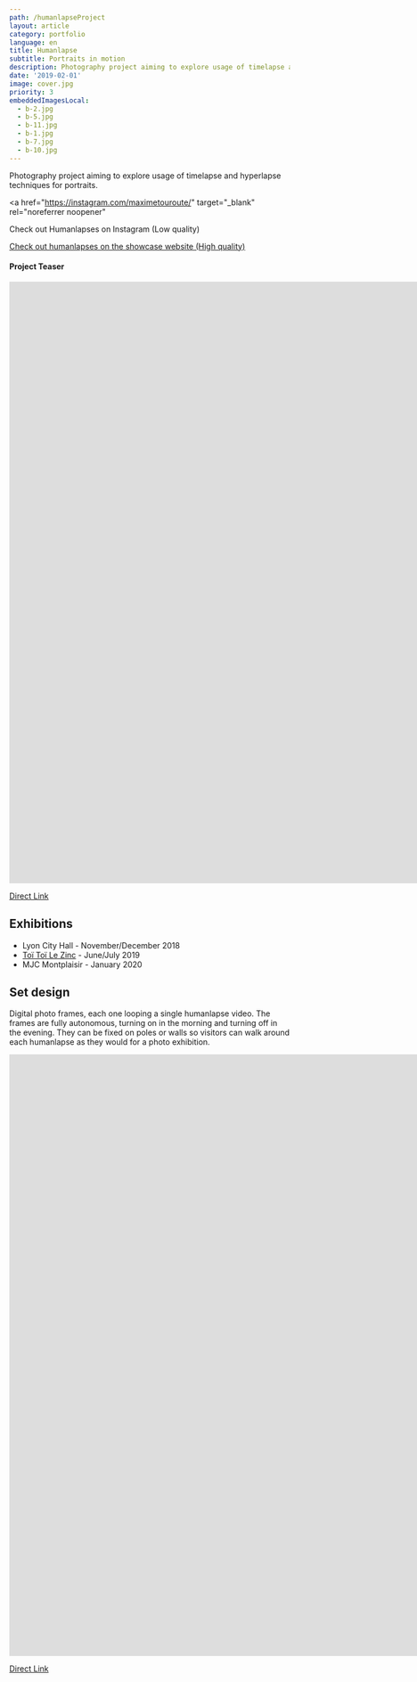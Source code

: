 ```yaml
---
path: /humanlapseProject
layout: article
category: portfolio
language: en
title: Humanlapse
subtitle: Portraits in motion
description: Photography project aiming to explore usage of timelapse and hyperlapse techniques for portraits.
date: '2019-02-01'
image: cover.jpg
priority: 3
embeddedImagesLocal:
  - b-2.jpg
  - b-5.jpg
  - b-11.jpg
  - b-1.jpg
  - b-7.jpg
  - b-10.jpg
---
```


Photography project aiming to explore usage of timelapse and hyperlapse techniques for portraits.

<a
  href="https://instagram.com/maximetouroute/"
  target="_blank"
  rel="noreferrer noopener"
>
  Check out Humanlapses on Instagram (Low quality)
</a>

[Check out humanlapses on the showcase website (High quality)](http://maximetouroute.github.io/humanlapse)

#### Project Teaser

<iframe
  src="https://player.vimeo.com/video/292003342"
  frameBorder={0}
  allowFullScreen
  width="1920"
  height="1080"
></iframe>

[Direct Link](https://vimeo.com/292003342)

## Exhibitions

- Lyon City Hall - November/December 2018
- [Toï Toï Le Zinc](//www.toitoilezinc.fr/) - June/July 2019
- MJC Montplaisir - January 2020

## Set design

Digital photo frames, each one looping a single humanlapse video. The frames are fully autonomous, turning on in the morning and turning off in the evening. They can be fixed on poles or walls so visitors can walk around each humanlapse as they would for a photo exhibition.

<ImageGrid props={props.data.mdx.frontmatter.embeddedImagesLocal} />

<iframe
  src="https://player.vimeo.com/video/306033197"
  frameBorder={0}
  allowFullScreen
  width="1920"
  height="1080"
></iframe>

[Direct Link](https://vimeo.com/306033197)
